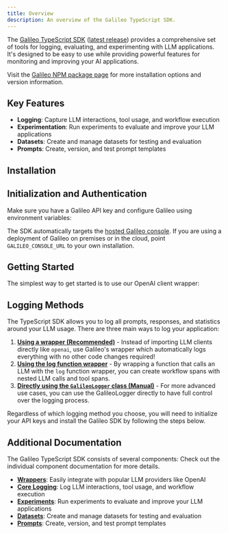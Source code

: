 ```yaml
---
title: Overview
description: An overview of the Galileo TypeScript SDK.
---
```



The [Galileo TypeScript SDK](https://github.com/rungalileo/galileo-js) ([latest release](https://github.com/rungalileo/galileo-js/releases/latest)) provides a comprehensive set of tools for logging, evaluating, and experimenting with LLM applications. It's designed to be easy to use while providing powerful features for monitoring and improving your AI applications.

<InfoNote>Visit the [Galileo NPM package page](https://www.npmjs.com/package/galileo) for more installation options and version information.</InfoNote>

## Key Features

- **Logging**: Capture LLM interactions, tool usage, and workflow execution
- **Experimentation**: Run experiments to evaluate and improve your LLM applications
- **Datasets**: Create and manage datasets for testing and evaluation
- **Prompts**: Create, version, and test prompt templates

## Installation

<CodeGroup>
  <SnippetInstallationNpm />
  <SnippetInstallationYarn />
  <SnippetInstallationPnpm />
</CodeGroup>

## Initialization and Authentication

Make sure you have a Galileo API key and configure Galileo using environment variables:

<CodeGroup>
  <SnippetEnvSetup />
</CodeGroup>

<Note>The SDK automatically targets the [hosted Galileo console](https://app.galileo.ai). If you are using a deployment of Galileo on premises or in the cloud, point `GALILEO_CONSOLE_URL` to your own installation.</Note>

## Getting Started

The simplest way to get started is to use our OpenAI client wrapper:

<CodeGroup>
  <SnippetOpenAIBasic />
</CodeGroup>

## Logging Methods

The TypeScript SDK allows you to log all prompts, responses, and statistics around your LLM usage. There are three main ways to log your application:

1. **[Using a wrapper (Recommended)](/sdk-api/typescript/wrappers/wrappers-overview)** - Instead of importing LLM clients directly like `openai`, use Galileo's wrapper which automatically logs everything with no other code changes required!
2. **[Using the log function wrapper](/sdk-api/typescript/logging/log-function-wrapper)** - By wrapping a function that calls an LLM with the `log` function wrapper, you can create workflow spans with nested LLM calls and tool spans.
3. **[Directly using the `GalileoLogger` class (Manual)](/sdk-api/typescript/logging/galileo-logger)** - For more advanced use cases, you can use the GalileoLogger directly to have full control over the logging process.

Regardless of which logging method you choose, you will need to initialize your API keys and install the Galileo SDK by following the steps below.

## Additional Documentation

The Galileo TypeScript SDK consists of several components: Check out the individual component documentation for more details.

- [**Wrappers**](/sdk-api/typescript/wrappers/wrappers-overview): Easily integrate with popular LLM providers like OpenAI
- [**Core Logging**](/sdk-api/typescript/logging/galileo-logger): Log LLM interactions, tool usage, and workflow execution
- [**Experiments**](/sdk-api/typescript/experiments): Run experiments to evaluate and improve your LLM applications
- [**Datasets**](/sdk-api/typescript/datasets): Create and manage datasets for testing and evaluation
- [**Prompts**](/sdk-api/typescript/prompts): Create, version, and test prompt templates

